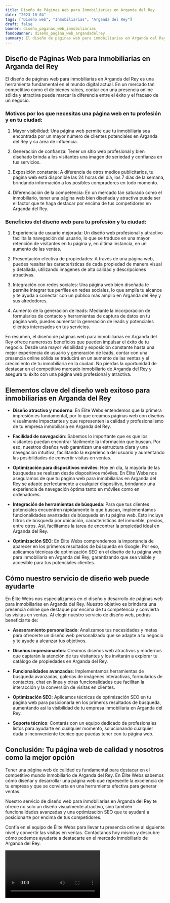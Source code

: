 ```yaml
---
title: Diseño de Páginas Web para Inmobiliarias en Arganda del Rey
date: "2023-10-04"
tags: ["Diseño web", "Inmobiliarias", "Arganda del Rey"]
draft: false
banner: diseño_paginas_web_inmobiliarias
fondoBanner: diseño_pagina_web_argandadelrey
summary: El diseño de páginas web para inmobiliarias en Arganda del Rey es una herramienta fundamental en el mundo digital actual. En un mercado tan competitivo como el de bienes raíces, contar con una presencia online sólida y atractiva puede marcar la diferencia entre el éxito y el fracaso de un negocio.
---
```



## Diseño de Páginas Web para Inmobiliarias en Arganda del Rey

El diseño de páginas web para inmobiliarias en Arganda del Rey es una herramienta fundamental en el mundo digital actual. En un mercado tan competitivo como el de bienes raíces, contar con una presencia online sólida y atractiva puede marcar la diferencia entre el éxito y el fracaso de un negocio.

### Motivos por los que necesitas una página web en tu profesión y en tu ciudad:

1. Mayor visibilidad: Una página web permite que tu inmobiliaria sea encontrada por un mayor número de clientes potenciales en Arganda del Rey y su área de influencia.

2. Generación de confianza: Tener un sitio web profesional y bien diseñado brinda a los visitantes una imagen de seriedad y confianza en tus servicios.

3. Exposición constante: A diferencia de otros medios publicitarios, tu página web está disponible las 24 horas del día, los 7 días de la semana, brindando información a los posibles compradores en todo momento.

4. Diferenciación de la competencia: En un mercado tan saturado como el inmobiliario, tener una página web bien diseñada y atractiva puede ser el factor que te haga destacar por encima de tus competidores en Arganda del Rey.

### Beneficios del diseño web para tu profesión y tu ciudad:

1. Experiencia de usuario mejorada: Un diseño web profesional y atractivo facilita la navegación del usuario, lo que se traduce en una mayor retención de visitantes en tu página y, en última instancia, en un aumento de las ventas.

2. Presentación efectiva de propiedades: A través de una página web, puedes resaltar las características de cada propiedad de manera visual y detallada, utilizando imágenes de alta calidad y descripciones atractivas.

3. Integración con redes sociales: Una página web bien diseñada te permite integrar tus perfiles en redes sociales, lo que amplía tu alcance y te ayuda a conectar con un público más amplio en Arganda del Rey y sus alrededores.

4. Aumento de la generación de leads: Mediante la incorporación de formularios de contacto y herramientas de captura de datos en tu página web, puedes aumentar la generación de leads y potenciales clientes interesados en tus servicios.

En resumen, el diseño de páginas web para inmobiliarias en Arganda del Rey ofrece numerosos beneficios que pueden impulsar el éxito de tu negocio. Desde una mayor visibilidad y exposición constante hasta una mejor experiencia de usuario y generación de leads, contar con una presencia online sólida se traducirá en un aumento de las ventas y el crecimiento de tu inmobiliaria en la ciudad. No pierdas la oportunidad de destacar en el competitivo mercado inmobiliario de Arganda del Rey y asegura tu éxito con una página web profesional y atractiva.

<GifSeo />

<Cta />

## Elementos clave del diseño web exitoso para inmobiliarias en Arganda del Rey

- **Diseño atractivo y moderno**: En Élite Webs entendemos que la primera impresión es fundamental, por lo que creamos páginas web con diseños visualmente impactantes y que representen la calidad y profesionalismo de tu empresa inmobiliaria en Arganda del Rey.

- **Facilidad de navegación**: Sabemos lo importante que es que los visitantes puedan encontrar fácilmente la información que buscan. Por eso, nuestros diseños web garantizan una estructura clara y una navegación intuitiva, facilitando la experiencia del usuario y aumentando las posibilidades de convertir visitas en ventas.

- **Optimización para dispositivos móviles**: Hoy en día, la mayoría de las búsquedas se realizan desde dispositivos móviles. En Élite Webs nos aseguramos de que tu página web para inmobiliarias en Arganda del Rey se adapte perfectamente a cualquier dispositivo, brindando una experiencia de navegación óptima tanto en móviles como en ordenadores.

- **Integración de herramientas de búsqueda**: Para que tus clientes potenciales encuentren rápidamente lo que buscan, implementamos funcionalidades avanzadas de búsqueda en tu página web. Esto incluye filtros de búsqueda por ubicación, características del inmueble, precios, entre otros. Así, facilitamos la tarea de encontrar la propiedad ideal en Arganda del Rey.

- **Optimización SEO**: En Élite Webs comprendemos la importancia de aparecer en los primeros resultados de búsqueda en Google. Por eso, aplicamos técnicas de optimización SEO en el diseño de tu página web para inmobiliaria en Arganda del Rey, garantizando que sea visible y accesible para tus potenciales clientes.

## Cómo nuestro servicio de diseño web puede ayudarte

En Élite Webs nos especializamos en el diseño y desarrollo de páginas web para inmobiliarias en Arganda del Rey. Nuestro objetivo es brindarte una presencia online que destaque por encima de tu competencia y convierta las visitas en ventas. Al elegir nuestro servicio de diseño web, podrás beneficiarte de:

- **Asesoramiento personalizado**: Analizamos tus necesidades y metas para ofrecerte un diseño web personalizado que se adapte a tu negocio y te ayude a alcanzar tus objetivos.

- **Diseños impresionantes**: Creamos diseños web atractivos y modernos que captarán la atención de tus visitantes y los invitarán a explorar tu catálogo de propiedades en Arganda del Rey.

- **Funcionalidades avanzadas**: Implementamos herramientas de búsqueda avanzadas, galerías de imágenes interactivas, formularios de contactos, chat en línea y otras funcionalidades que facilitan la interacción y la conversión de visitas en clientes.

- **Optimización SEO**: Aplicamos técnicas de optimización SEO en tu página web para posicionarla en los primeros resultados de búsqueda, aumentando así la visibilidad de tu empresa inmobiliaria en Arganda del Rey.

- **Soporte técnico**: Contarás con un equipo dedicado de profesionales listos para ayudarte en cualquier momento, solucionando cualquier duda o inconveniente técnico que puedas tener con tu página web.

## Conclusión: Tu página web de calidad y nosotros como la mejor opción

Tener una página web de calidad es fundamental para destacar en el competitivo mundo inmobiliario de Arganda del Rey. En Élite Webs sabemos cómo diseñar y desarrollar una página web que represente la excelencia de tu empresa y que se convierta en una herramienta efectiva para generar ventas.

Nuestro servicio de diseño web para inmobiliarias en Arganda del Rey te ofrece no solo un diseño visualmente atractivo, sino también funcionalidades avanzadas y una optimización SEO que te ayudará a posicionarte por encima de tus competidores.

Confía en el equipo de Élite Webs para llevar tu presencia online al siguiente nivel y convertir las visitas en ventas. Contáctanos hoy mismo y descubre cómo podemos ayudarte a destacarte en el mercado inmobiliario de Arganda del Rey.

<Video />

<CtaBot job="Inmobiliarias" city="Arganda del Rey" />

<Gmaps query="Arganda del Rey+españa+maps" />
